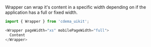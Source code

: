 Wrapper can wrap it's content in a specific width depending on if the application has a full or fixed width.

```js
import { Wrapper } from 'cdema_uikit';
```

```js
<Wrapper pageWidth="xs" mobilePageWidth="full">
  Content
</Wrapper>
```
